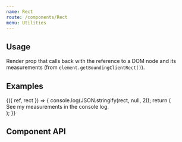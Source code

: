 ```yaml
---
name: Rect
route: /components/Rect
menu: Utilities
---
```



## Usage

Render prop that calls back with the reference to a DOM node and its measurements (from `element.getBoundingClientRect()`).

## Examples

<Playground>
  <Rect>
    {({ ref, rect }) => {
      console.log(JSON.stringify(rect, null, 2));
      return (
        <div>
          <div />
          <div
            ref={ref}
            style={{
              display: 'block',
              padding: 10,
              margin: 5,
              border: '1px solid black',
            }}
          >
            See my measurements in the console log.
          </div>
        </div>
      );
    }}
  </Rect>
</Playground>

## Component API

<PropsTable of={Rect} />
